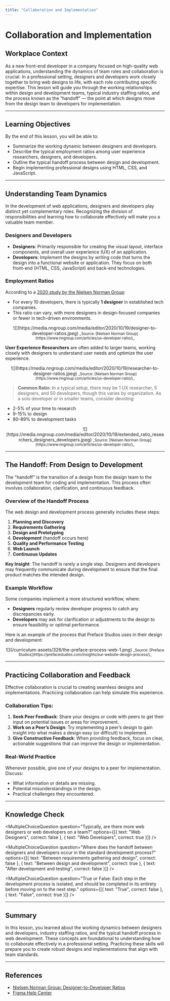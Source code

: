 ```yaml
---
title: "Collaboration and Implementation"
---
```



# Collaboration and Implementation

## Workplace Context

As a new front-end developer in a company focused on high-quality web applications, understanding the dynamics of team roles and collaboration is crucial. In a professional setting, designers and developers work closely together to bring web designs to life, with each role contributing specific expertise. This lesson will guide you through the working relationships within design and development teams, typical industry staffing ratios, and the process known as the “handoff” — the point at which designs move from the design team to developers for implementation.

---

## Learning Objectives

By the end of this lesson, you will be able to:
- Summarize the working dynamic between designers and developers.
- Describe the typical employment ratios among user experience researchers, designers, and developers.
- Outline the typical handoff process between design and development.
- Begin implementing professional designs using HTML, CSS, and JavaScript.

---

## Understanding Team Dynamics

In the development of web applications, designers and developers play distinct yet complementary roles. Recognizing the division of responsibilities and learning how to collaborate effectively will make you a valuable team member.

### Designers and Developers

- **Designers**: Primarily responsible for creating the visual layout, interface components, and overall user experience (UX) of an application.
- **Developers**: Implement the designs by writing code that turns the design into a functional website or application. They focus on both front-end (HTML, CSS, JavaScript) and back-end technologies.

### Employment Ratios

According to a [2020 study by the Nielsen Norman Group](https://www.nngroup.com/articles/ux-developer-ratio/):
- For every 10 developers, there is typically **1 designer** in established tech companies.
- This ratio can vary, with more designers in design-focused companies or fewer in tech-driven environments.

<center>
    ![](https://media.nngroup.com/media/editor/2020/10/19/designer-to-developer-ratios.jpeg)
    <small>
        _Source: [Nielsen Norman Group](https://www.nngroup.com/articles/ux-developer-ratio/)_
    </small>
</center>

**User Experience Researchers** are often added to larger teams, working closely with designers to understand user needs and optimize the user experience.

<center>
    ![](https://media.nngroup.com/media/editor/2020/10/19/researcher-to-designer-ratios.jpeg)
    <small>
        _Source: [Nielsen Norman Group](https://www.nngroup.com/articles/ux-developer-ratio/)_
    </small>
</center>

> **Common Ratio**: In a typical setup, there may be 1 UX researcher, 5 designers, and 50 developers, though this varies by organization. As a solo developer or in smaller teams, consider devoting:
  - 2-5% of your time to research
  - 9-15% to design
  - 80-89% to development tasks

<center>
    ![](https://media.nngroup.com/media/editor/2020/10/19/extended_ratio_researchers_designers_developers.jpeg)
    <small>
        _Source: [Nielsen Norman Group](https://www.nngroup.com/articles/ux-developer-ratio/)_
    </small>
</center>

---

## The Handoff: From Design to Development

The "handoff" is the transition of a design from the design team to the development team for coding and implementation. This process often involves collaboration, clarification, and continuous feedback.

### Overview of the Handoff Process

The web design and development process generally includes these steps:
1. **Planning and Discovery**
2. **Requirements Gathering**
3. **Design and Prototyping**
4. **Development** (handoff occurs here)
5. **Quality and Performance Testing**
6. **Web Launch**
7. **Continuous Updates**

**Key Insight**: The handoff is rarely a single step. Designers and developers may frequently communicate during development to ensure that the final product matches the intended design.

### Example Workflow

Some companies implement a more structured workflow, where:
- **Designers** regularly review developer progress to catch any discrepancies early.
- **Developers** may ask for clarification or adjustments to the design to ensure feasibility or optimal performance.

Here is an example of the process that Preface Studios uses in their design and development:

<center>
    ![](/curriculum-assets/326/the-preface-process-web-1.png)
    <small>
        _Source: [Preface Studios](https://prefacestudios.com/insights/our-website-design-process/)_
    </small>
</center>

---

## Practicing Collaboration and Feedback

Effective collaboration is crucial to creating seamless designs and implementations. Practicing collaboration can help simulate this experience.

### Collaboration Tips:
1. **Seek Peer Feedback**: Share your designs or code with peers to get their input on potential issues or areas for improvement.
2. **Work on a Peer’s Design**: Try implementing a peer’s design to gain insight into what makes a design easy (or difficult) to implement.
3. **Give Constructive Feedback**: When providing feedback, focus on clear, actionable suggestions that can improve the design or implementation.

### Real-World Practice

Whenever possible, give one of your designs to a peer for implementation. Discuss:
- What information or details are missing.
- Potential misunderstandings in the design.
- Practical challenges they encountered.

---

## Knowledge Check

<MultipleChoiceQuestion
  question="Typically, are there more web designers or web developers on a team?"
  options={[{ text: "Web Designers", correct: false }, { text: "Web Developers", correct: true }]} />

<MultipleChoiceQuestion
  question="Where does the handoff between designers and developers occur in the standard development process?"
  options={[{ text: "Between requirements gathering and design", correct: false }, { text: "Between design and development", correct: true }, { text: "After development and testing", correct: false }]} />

<MultipleChoiceQuestion
  question="True or False: Each step in the development process is isolated, and should be completed in its entirety before moving on to the next step."
  options={[{ text: "True", correct: false }, { text: "False", correct: true }]} />

---

## Summary

In this lesson, you learned about the working dynamics between designers and developers, industry staffing ratios, and the typical handoff process in web development. These concepts are foundational to understanding how to collaborate effectively in a professional setting. Practicing these skills will prepare you to create robust designs and implementations that align with team standards.

--- 

## References

- [Nielsen Norman Group: Designer-to-Developer Ratios](https://www.nngroup.com/articles/ux-developer-ratio/)
- [Figma Help Center](https://help.figma.com/)